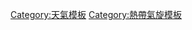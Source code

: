 {{Template category|参见[[飓风|飓风]]。}}

[[Category:天氣模板|Category:天氣模板]]
[[Category:熱帶氣旋模板|Category:熱帶氣旋模板]]